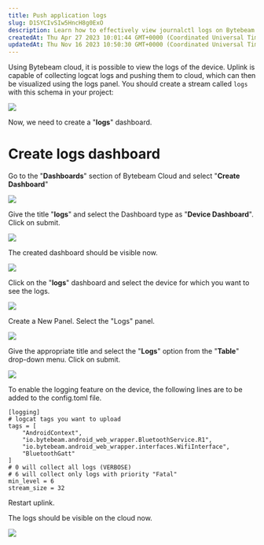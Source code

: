 ```yaml
---
title: Push application logs
slug: D1SYCIvSIw5HncH8g0ExO
description: Learn how to effectively view journalctl logs on Bytebeam cloud with this comprehensive document. Discover the step-by-step instructions on setting up streams and dashboards, adding logging to devices, and configuring logging from the cloud. Detailed scre
createdAt: Thu Apr 27 2023 10:01:44 GMT+0000 (Coordinated Universal Time)
updatedAt: Thu Nov 16 2023 10:50:30 GMT+0000 (Coordinated Universal Time)
---
```


Using Bytebeam cloud, it is possible to view the logs of the device. Uplink is capable of collecting logcat logs and pushing them to cloud, which can then be visualized using the logs panel. You should create a stream called `logs` with this schema in your project:

![](/assets/xbZiLBBLvlrpqzBfRPXfS_linuxdocslogs11.png)

Now, we need to create a "**logs**" dashboard.

# Create logs dashboard

Go to the "**Dashboards**" section of Bytebeam Cloud and select  "**Create Dashboard**"

![](/assets/HeMZUtDY4LNscO6g5x9GB_linuxdocslogswhite11.png)

Give the title "**logs**" and select the Dashboard type as "**Device Dashboard**". Click on submit.

![](/assets/niU7r9Asl61jM089Wk-lK_linuxdocslogswhite12.png)

The created dashboard should be visible now.

![](/assets/l92yeiGitD50gn4w61Mtt_linuxdocslogs12.png)

Click on the "**logs**" dashboard and select the device for which you want to see the logs.

![](/assets/SGFeCzRifwe9uJHmFu6-O_linuxdocslogs13.png)

Create a New Panel. Select the "Logs" panel.

![](/assets/0Q9raxRwkG5kL_hHpc5_a_linuxdocslogswhite14.png)

Give the appropriate title and select the "**Logs**" option from the "**Table**" drop-down menu. Click on submit.

![](/assets/4OCFJA7-Ny-Tf7R14jcFL_linuxdocslogswhite13.png)

To enable the logging feature on the device, the following lines are to be added to the config.toml file.

```none
[logging]
# logcat tags you want to upload
tags = [
    "AndroidContext",
    "io.bytebeam.android_web_wrapper.BluetoothService.R1",
    "io.bytebeam.android_web_wrapper.interfaces.WifiInterface",
    "BluetoothGatt"
]
# 0 will collect all logs (VERBOSE) 
# 6 will collect only logs with priority "Fatal"
min_level = 6
stream_size = 32
```

Restart uplink.

The logs should be visible on the cloud now.

![](/assets/IwmOFMKewtI09CiM6iEIr_onlysshlogs.png)
